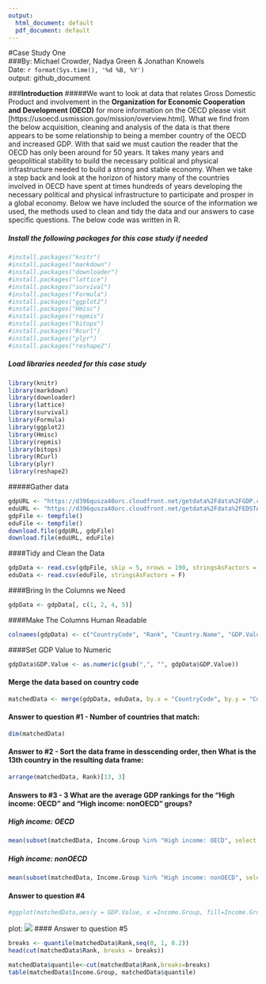 ```yaml
---
output:
  html_document: default
  pdf_document: default
---
```

#Case Study One   
###By: Michael Crowder, Nadya Green & Jonathan Knowels  
Date: `r format(Sys.time(), '%d %B, %Y')`  
output: github_document  

###**Introduction**
#####We want to look at data that relates Gross Domestic Product and involvement in the **Organization for Economic Cooperation and Development (OECD)** for more information on the OECD please visit [https://usoecd.usmission.gov/mission/overview.html].  What we find from the below acquisition, cleaning and analysis of the data is that there appears to be some relationship to being a member country of the OECD and increased GDP. With that said we must caution the reader that the OECD has only been around for 50 years. It takes many years and geopolitical stability to build the necessary political and physical infrastructure needed to build a strong and stable economy. When we take a step back and look at the horizon of history many of the countries involved in OECD have spent at times hundreds of years developing the necessary political and physical infrastructure to participate and prosper in a global economy. Below we have included the source of the information we used, the methods used to clean and tidy the data and our answers to case specific questions. The below code was written in R.

##### Install the following packages for this case study *if needed*
```r
#install.packages("knitr")
#install.packages("markdown")
#install.packages("downloader")
#install.packages("lattice")
#install.packages("survival")
#install.packages("Formula")
#install.packages("ggplot2")
#install.packages("Hmisc")
#install.packages("repmis")
#install.packages("bitops")
#install.packages("Rcurl")
#install.packages("plyr")
#install.packages("reshape2")
```
##### Load libraries needed for this case study
```r
library(knitr)
library(markdown)
library(downloader)
library(lattice)
library(survival)
library(Formula)
library(ggplot2)
library(Hmisc)
library(repmis)
library(bitops)
library(RCurl)
library(plyr)
library(reshape2)
```

#####Gather data

```r
gdpURL <- "https://d396qusza40orc.cloudfront.net/getdata%2Fdata%2FGDP.csv"
eduURL <- "https://d396qusza40orc.cloudfront.net/getdata%2Fdata%2FEDSTATS_Country.csv"
gdpFile <- tempfile()
eduFile <- tempfile()
download.file(gdpURL, gdpFile)
download.file(eduURL, eduFile)
```

####Tidy and Clean the Data
```r
gdpData <- read.csv(gdpFile, skip = 5, nrows = 190, stringsAsFactors = F, header = F)
eduData <- read.csv(eduFile, stringsAsFactors = F)
```
####Bring In the Columns we Need
```r
gdpData <- gdpData[, c(1, 2, 4, 5)]
```
####Make The Columns Human Readable
```r
colnames(gdpData) <- c("CountryCode", "Rank", "Country.Name", "GDP.Value")
```
####Set GDP Value to Numeric
```r
gdpData$GDP.Value <- as.numeric(gsub(",", "", gdpData$GDP.Value))
```
#### Merge the data based on country code
```r
matchedData <- merge(gdpData, eduData, by.x = "CountryCode", by.y = "CountryCode")
```
#### Answer to question #1 - Number of countries that match:
```r
dim(matchedData)
```
#### Answer to #2 - Sort the data frame in desscending order, then What is the 13th country in the resulting data frame:
```r
arrange(matchedData, Rank)[13, 3]
```
#### Answers to #3 - 3	What are the average GDP rankings for the "High income: OECD" and "High income: nonOECD" groups? 
##### High income: OECD
```r
mean(subset(matchedData, Income.Group %in% "High income: OECD", select = c(Rank))$Rank)
```
##### High income: nonOECD
```r
mean(subset(matchedData, Income.Group %in% "High income: nonOECD", select = c(Rank))$Rank)
```
#### Answer to question #4
```r
#ggplot(matchedData,aes(y = GDP.Value, x =Income.Group, fill=Income.Group)) + scale_y_log10()+ geom_point(pch = 21, size = 8)
```
plot: ![](CaseStudyOne/GDPplot.png)
#### Answer to question #5
```r
breaks <- quantile(matchedData$Rank,seq(0, 1, 0.2))
head(cut(matchedData$Rank, breaks = breaks))

matchedData$quantile<-cut(matchedData$Rank,breaks=breaks)
table(matchedData$Income.Group, matchedData$quantile)
```